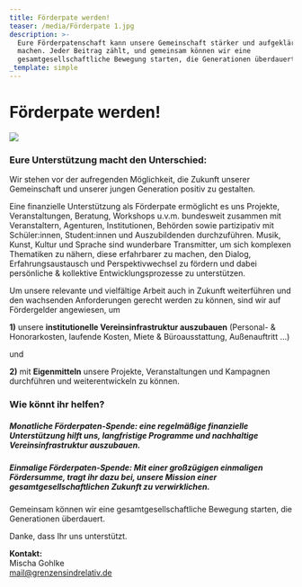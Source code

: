 ```yaml
---
title: Förderpate werden!
teaser: /media/Förderpate 1.jpg
description: >-
  Eure Förderpatenschaft kann unsere Gemeinschaft stärker und aufgeklärter
  machen. Jeder Beitrag zählt, und gemeinsam können wir eine
  gesamtgesellschaftliche Bewegung starten, die Generationen überdauert.
_template: simple
---
```


# Förderpate werden!

![](</media/Förderpate 1.jpg>)

### **Eure Unterstützung macht den Unterschied:**

Wir stehen vor der aufregenden Möglichkeit, die Zukunft unserer Gemeinschaft und unserer jungen Generation positiv zu gestalten.

Eine finanzielle Unterstützung als Förderpate ermöglicht es uns Projekte, Veranstaltungen, Beratung, Workshops u.v.m. bundesweit zusammen mit Veranstaltern, Agenturen, Institutionen, Behörden sowie partizipativ mit Schüler\:innen, Student\:innen und Auszubildenden durchzuführen. Musik, Kunst, Kultur und Sprache sind wunderbare Transmitter, um sich komplexen Thematiken zu nähern, diese erfahrbarer zu machen, den Dialog, Erfahrungsaustausch und Perspektivwechsel zu fördern und dabei persönliche & kollektive Entwicklungsprozesse zu unterstützen.

Um unsere relevante und vielfältige Arbeit auch in Zukunft weiterführen und den wachsenden Anforderungen gerecht werden zu können, sind wir auf Fördergelder angewiesen, um

**1)** unsere **institutionelle Vereinsinfrastruktur auszubauen** (Personal- & Honorarkosten, laufende Kosten, Miete & Büroausstattung, Außenauftritt ...)

und

**2)** mit **Eigenmitteln** unsere Projekte, Veranstaltungen und Kampagnen durchführen und weiterentwickeln zu können.

### **Wie könnt ihr helfen?**

##### **Monatliche Förderpaten-Spende:** eine regelmäßige finanzielle Unterstützung hilft uns, langfristige Programme und nachhaltige Vereinsinfrastruktur auszubauen.

##### **Einmalige Förderpaten-Spende:** Mit einer großzügigen einmaligen Fördersumme, tragt ihr dazu bei, unsere Mission einer gesamtgesellschaftlichen Zukunft zu verwirklichen.

Gemeinsam können wir eine gesamtgesellschaftliche Bewegung starten, die Generationen überdauert.

Danke, dass Ihr uns unterstützt.

**Kontakt:**\
Mischa Gohlke\
mail@grenzensindrelativ.de
